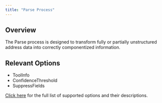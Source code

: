 ```yaml
---
title: "Parse Process"
---
```


## Overview

The Parse process is designed to transform fully or partially unstructured address data into correctly componentized information.

## Relevant Options

- ToolInfo
- ConfidenceThreshold
- SuppressFields

[Click here](/available-processes/) for the full list of supported options and their descriptions.

